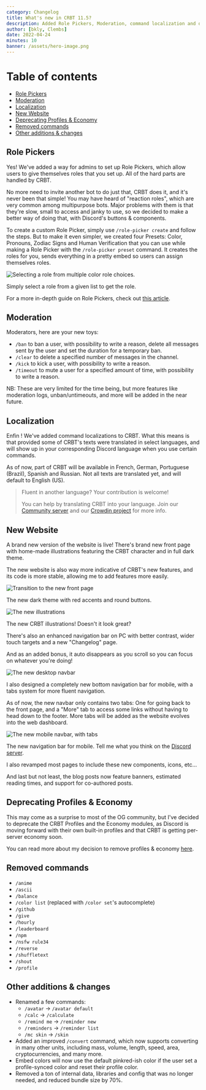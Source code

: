 ```yaml
---
category: Changelog
title: What's new in CRBT 11.5?
description: Added Role Pickers, Moderation, command localization and deprecation/removal of several features and commands.
author: [bkly, Clembs]
date: 2022-04-24
minutes: 10
banner: /assets/hero-image.png
---
```


<script lang="ts">
	'$lib/components/BlogHeader.svelte';
</script>

<MetaTags title={title} description={description} />
<BlogHeader metadata={metadata} />

# Table of contents

- [Role Pickers](#role-pickers)
- [Moderation](#moderation)
- [Localization](#localization)
- [New Website](#new-website)
- [Deprecating Profiles & Economy](#deprecation)
- [Removed commands](#removed)
- [Other additions & changes](#changes)

<h2 id="role-pickers">Role Pickers</h2>

Yes! We've added a way for admins to set up Role Pickers, which allow users to give themselves roles that you set up. All of the hard parts are handled by CRBT.

No more need to invite another bot to do just that, CRBT does it, and it's never been that simple!
You may have heard of "reaction roles", which are very common among multipurpose bots. Major problems with them is that they're slow, small to access and janky to use, so we decided to make a better way of doing that, with Discord's buttons & components.

To create a custom Role Picker, simply use `/role-picker create` and follow the steps.
But to make it even simpler, we created four Presets: Color, Pronouns, Zodiac Signs and Human Verification that you can use while making a Role Picker with the `/role-picker preset` command. It creates the roles for you, sends everything in a pretty embed so users can assign themselves roles.

<img src="https://cdn.clembs.xyz/fr14Zbi.gif" alt="Selecting a role from multiple color role choices.">
<p class="subtext">Simply select a role from a given list to get the role.</p>

For a more in-depth guide on Role Pickers, check out [this article](https://crbt.ga/blog/introduction-to-role-pickers).

<h2 id="moderation">Moderation</h2>

Moderators, here are your new toys:

- `/ban` to ban a user, with possibility to write a reason, delete all messages sent by the user and set the duration for a temporary ban.
- `/clear` to delete a specified number of messages in the channel.
- `/kick` to kick a user, with possibility to write a reason.
- `/timeout` to mute a user for a specified amount of time, with possibility to write a reason.

NB: These are very limited for the time being, but more features like moderation logs, unban/untimeouts, and more will be added in the near future.

<h2 id="localization">Localization</h2>

Enfin ! We've added command localizations to CRBT. What this means is that provided some of CRBT's texts were translated in select languages, and will show up in your corresponding Discord language when you use certain commands.

As of now, part of CRBT will be available in French, German, Portuguese (Brazil), Spanish and Russian. Not all texts are translated yet, and will default to English (US).

> Fluent in another language? Your contribution is welcome!
>
> You can help by translating CRBT into your language. Join our [Community server](/discord) and our [Crowdin project](https://crowdin.com/project/crbt) for more info.

<h2 id="new-website">New Website</h2>

A brand new version of the website is live! There's brand new front page with home-made illustrations featuring the CRBT character and in full dark theme.

The new website is also way more indicative of CRBT's new features, and its code is more stable, allowing me to add features more easily.

  <img src="https://cdn.clembs.xyz/KWnjDLK.gif" alt="Transition to the new front page">
  <p class="subtext">The new dark theme with red accents and round buttons.</p>

  <img src="https://cdn.clembs.xyz/1kxkc69.gif" alt="The new illustrations">
  <p class="subtext">The new CRBT illustrations! Doesn't it look great?</p>

There's also an enhanced navigation bar on PC with better contrast, wider touch targets and a new "Changelog" page.

And as an added bonus, it auto disappears as you scroll so you can focus on whatever you're doing!

  <img src="https://cdn.clembs.xyz/MDiWgbA.png" alt="The new desktop navbar">

I also designed a completely new bottom navigation bar for mobile, with a tabs system for more fluent navigation.

As of now, the new navbar only contains two tabs: One for going back to the front page, and a "More" tab to access some links without having to head down to the footer. More tabs will be added as the website evolves into the web dashboard.

  <img src="https://cdn.clembs.xyz/i04VFDx.png" alt="The new mobile navbar, with tabs">
  <p class="subtext">The new navigation bar for mobile. Tell me what you think on the <a href="/invite">Discord server</a>.</p>

I also revamped most pages to include these new components, icons, etc...

And last but not least, the blog posts now feature banners, estimated reading times, and support for co-authored posts.

<h2 id="deprecation">Deprecating Profiles & Economy</h2>

This may come as a surprise to most of the OG community, but I've decided to deprecate the CRBT Profiles and the Economy modules, as Discord is moving forward with their own built-in profiles and that CRBT is getting per-server economy soon.

You can read more about my decision to remove profiles & economy [here](/blog/rethinking-crbt-profiles-economy).

<h2 id="removed">Removed commands</h2>

- `/anime`
- `/ascii`
- `/balance`
- `/color list` (replaced with `/color set`'s autocomplete)
- `/github`
- `/give`
- `/hourly`
- `/leaderboard`
- `/npm`
- `/nsfw rule34`
- `/reverse`
- `/shuffletext`
- `/shout`
- `/profile`

<h2 id="changes">Other additions & changes</h2>

- Renamed a few commands:
  - `/avatar` -> `/avatar default`
  - `/calc` -> `/calculate`
  - `/remind me` -> `/reminder new`
  - `/reminders` -> `/reminder list`
  - `/mc skin` -> `/skin`
- Added an improved `/convert` command, which now supports converting in many other units, including mass, volume, length, speed, area, cryptocurrencies, and many more.
- Embed colors will now use the default pinkred-ish color if the user set a profile-synced color and reset their profile color.
- Removed a ton of internal data, libraries and config that was no longer needed, and reduced bundle size by 70%.
